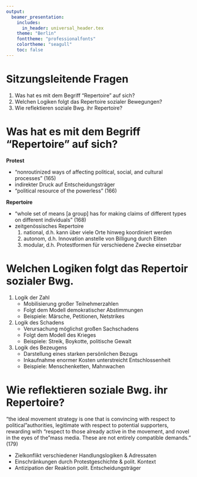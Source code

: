 ```yaml
---
output:
  beamer_presentation:
    includes:
      in_header: universal_header.tex
    theme: "Berlin"
    fonttheme: "professionalfonts"
    colortheme: "seagull"
    toc: false
---
```


\subtitle{Zusammenfassung vom 17. Juni}
\maketitle

# Sitzungsleitende Fragen

1. Was hat es mit dem Begriff "Repertoire" auf sich?
2. Welchen Logiken folgt das Repertoire sozialer Bewegungen?
3. Wie reflektieren soziale Bwg. ihr Repertoire?


# Was hat es mit dem Begriff "Repertoire" auf sich?

**Protest**

- "nonroutinized ways of affecting political, social, and cultural processes" (165)
- indirekter Druck auf Entscheidungsträger
- "political resource of the powerless" (166)

**Repertoire**

- "whole set of means [a group] has for making claims of different types on different individuals" (168)
- zeitgenössisches Repertoire
    1. national, d.h. kann über viele Orte hinweg koordiniert werden
    2. autonom, d.h. Innovation anstelle von Billigung durch Eliten
    3. modular, d.h. Protestformen für verschiedene Zwecke einsetzbar

# Welchen Logiken folgt das Repertoir sozialer Bwg.

1. Logik der Zahl
    - Mobilisierung großer Teilnehmerzahlen
    - Folgt dem Modell demokratischer Abstimmungen
    - Beispiele: Märsche, Petitionen, Netstrikes
2. Logik des Schadens
    - Verursachung möglichst großen Sachschadens
    - Folgt dem Modell des Krieges
    - Beispiele: Streik, Boykotte, politische Gewalt
3. Logik des Bezeugens
    - Darstellung eines starken persönlichen Bezugs
    - Inkaufnahme enormer Kosten unterstreicht Entschlossenheit
    - Beispiele: Menschenketten, Mahnwachen

# Wie reflektieren soziale Bwg. ihr Repertoire?

"the ideal movement strategy is one that is convincing with respect to political
"authorities, legitimate with respect to potential supporters, rewarding with
"respect to those already active in the movement, and novel in the eyes of the
"mass media. These are not entirely compatible demands." (179)

- Zielkonflikt verschiedener Handlungslogiken \& Adressaten
- Einschränkungen durch Protestgeschichte \& polit. Kontext
- Antizipation der Reaktion polit. Entscheidungsträger
